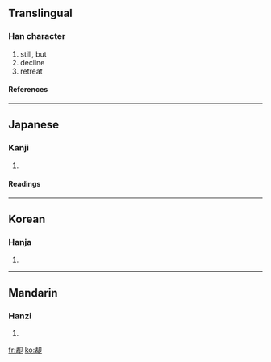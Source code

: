 {{see|卻}}

==Translingual==
===Han character===
{{Han char|rad=卩|as=05|sn=7|four=|canj=土戈尸中 (GISL)}}
# still, but
# decline
# retreat
====References====
{{Han ref|kx=0159.190|dkj=02856|dj=0364.080|hdz=10313.020|uh=5374|ud=21364}}
----
==Japanese==
===Kanji===
{{ja-kanji|grade=|rs=卩05}}
# {{defn|Japanese}} 
====Readings====
{{ja-readings|on=[[きゃく]] (kyaku)|kun=[[しりぞく]] (shirizoku), [[しりぞける]] (shirizokeru), [[かえって]] (kaette)}}
----
==Korean==
===Hanja===
{{ko-hanja|hangeul=각|rv=gak|mr=kak}}
# {{defn|Korean}}
----
==Mandarin==
===Hanzi===
{{cmn-hanzi|tra=卻|pin=[[què]] (que4)|wg=ch'üeh<sup>4</sup>}}
# {{defn|Mandarin}}

[[fr:却]]
[[ko:却]]